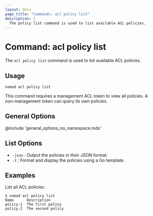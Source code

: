 ```yaml
---
layout: docs
page_title: "Commands: acl policy list"
description: |
  The policy list command is used to list available ACL policies.
---
```


# Command: acl policy list

The `acl policy list` command is used to list available ACL policies.

## Usage

```plaintext
nomad acl policy list
```

This command requires a management ACL token to view all policies. A
non-management token can query its own policies.

## General Options

@include 'general_options_no_namespace.mdx'

## List Options

- `-json` : Output the policies in their JSON format.
- `-t` : Format and display the policies using a Go template.

## Examples

List all ACL policies:

```shell-session
$ nomad acl policy list
Name      Description
policy-1  The first policy
policy-2  The second policy
```
